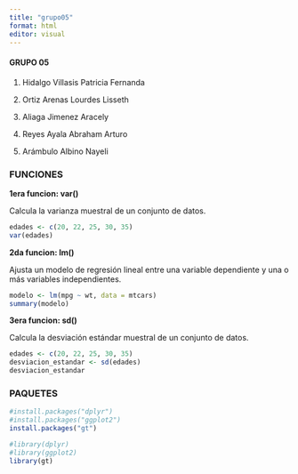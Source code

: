 ---
title: "grupo05"
format: html
editor: visual
---

#### GRUPO 05

1.  Hidalgo Villasis Patricia Fernanda

2.  Ortiz Arenas Lourdes Lisseth

3.  Aliaga Jimenez Aracely

4.  Reyes Ayala Abraham Arturo

5.  Arámbulo Albino Nayeli

### FUNCIONES

**1era funcion: var()**

Calcula la varianza muestral de un conjunto de datos.

```{r}
edades <- c(20, 22, 25, 30, 35)
var(edades)
```

**2da funcion: lm()**

Ajusta un modelo de regresión lineal entre una variable dependiente y una o más variables independientes.

```{r}
modelo <- lm(mpg ~ wt, data = mtcars)
summary(modelo)

```

**3era funcion: sd()**

Calcula la desviación estándar muestral de un conjunto de datos.

```{r}
edades <- c(20, 22, 25, 30, 35)
desviacion_estandar <- sd(edades)
desviacion_estandar
```

### PAQUETES

```{r}
#install.packages("dplyr")
#install.packages("ggplot2")
install.packages("gt")
```

```{r}
#library(dplyr)
#library(ggplot2)
library(gt)
```

## 
